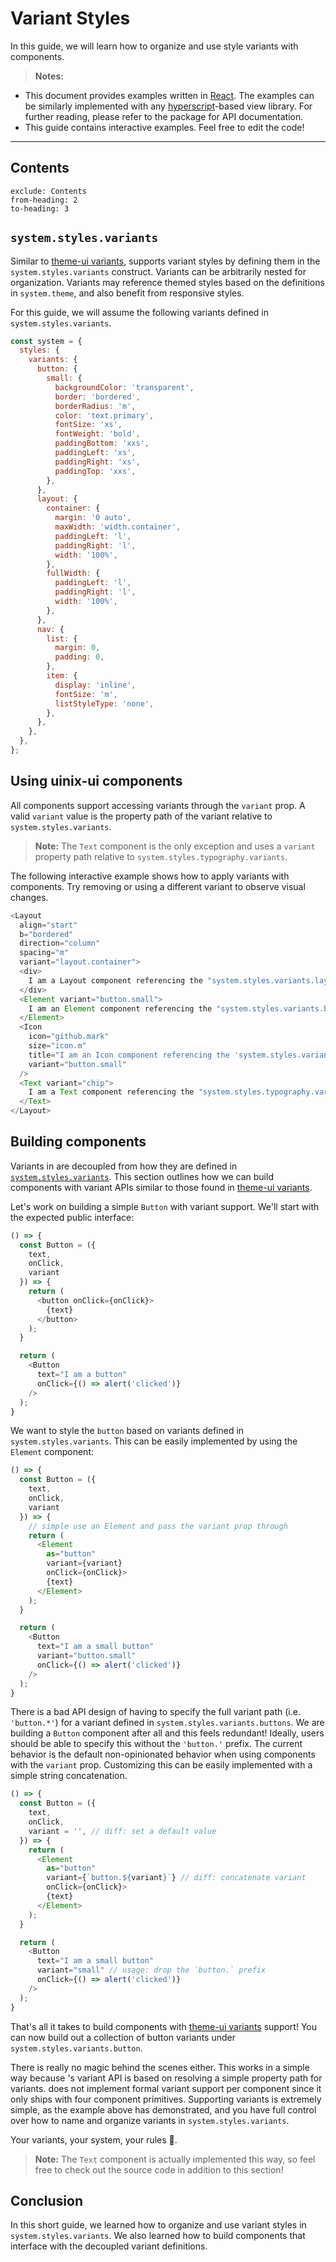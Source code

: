 
# Variant Styles

In this guide, we will learn how to organize and use style variants with <PackageLink name="uinix-ui" /> components.

> **Notes:**
- This document provides examples written in [React].  The examples can be similarly implemented with any [hyperscript]-based view library.  For further reading, please refer to the <PackageLink name="uinix-ui" /> package for API documentation.
- This guide contains interactive examples.  Feel free to edit the code!

---

## Contents
```toc
exclude: Contents
from-heading: 2
to-heading: 3
```

## `system.styles.variants`

Similar to [theme-ui variants], <PackageLink name="uinix-ui" /> supports variant styles by defining them in the `system.styles.variants` construct.  Variants can be arbitrarily nested for organization.  Variants may reference themed styles based on the definitions in `system.theme`, and also benefit from responsive styles.

For this guide, we will assume the following variants defined in `system.styles.variants`.

```js
const system = {
  styles: {
    variants: {
      button: {
        small: {
          backgroundColor: 'transparent',
          border: 'bordered',
          borderRadius: 'm',
          color: 'text.primary',
          fontSize: 'xs',
          fontWeight: 'bold',
          paddingBottom: 'xxs',
          paddingLeft: 'xs',
          paddingRight: 'xs',
          paddingTop: 'xxs',
        },
      },
      layout: {
        container: {
          margin: '0 auto',
          maxWidth: 'width.container',
          paddingLeft: 'l',
          paddingRight: 'l',
          width: '100%',
        },
        fullWidth: {
          paddingLeft: 'l',
          paddingRight: 'l',
          width: '100%',
        },
      },
      nav: {
        list: {
          margin: 0,
          padding: 0,
        },
        item: {
          display: 'inline',
          fontSize: 'm',
          listStyleType: 'none',
        },
      },
    },
  },
};
```

## Using **uinix-ui** components

All <PackageLink name="uinix-ui" /> components support accessing variants through the `variant` prop.  A valid `variant` value is the property path of the variant relative to `system.styles.variants`.

> **Note:** The `Text` component is the only exception and uses a `variant` property path relative to `system.styles.typography.variants`.

The following interactive example shows how to apply variants with <PackageLink name="uinix-ui" /> components.  Try removing or using a different variant to observe visual changes.

```js live scope=ui
<Layout
  align="start"
  b="bordered"
  direction="column"
  spacing="m"
  variant="layout.container">
  <div>
    I am a Layout component referencing the "system.styles.variants.layout.container" variant".
  </div>
  <Element variant="button.small">
    I am an Element component referencing the "system.styles.variants.button.small" variant.
  </Element>
  <Icon
    icon="github.mark"
    size="icon.m"
    title="I am an Icon component referencing the 'system.styles.variants.button.small' variant."
    variant="button.small"
  />
  <Text variant="chip">
    I am a Text component referencing the "system.styles.typography.variants.chip" variant.
  </Text>
</Layout>
```

## Building components

Variants in <PackageLink name="uinix-ui" /> are decoupled from how they are defined in [`system.styles.variants`](#systemstylesvariants).  This section outlines how we can build components with variant APIs similar to those found in [theme-ui variants].

Let's work on building a simple `Button` with variant support.  We'll start with the expected public interface:

```js live scope=ui
() => {
  const Button = ({
    text,
    onClick,
    variant
  }) => {
    return (
      <button onClick={onClick}>
        {text}
      </button>
    );
  }

  return (
    <Button
      text="I am a button"
      onClick={() => alert('clicked')}
    />
  );
}
```

We want to style the `button` based on variants defined in `system.styles.variants`.  This can be easily implemented by using the <PackageLink name="uinix-ui" /> `Element` component:

```js live scope=ui
() => {
  const Button = ({
    text,
    onClick,
    variant
  }) => {
    // simple use an Element and pass the variant prop through
    return (
      <Element
        as="button"
        variant={variant}
        onClick={onClick}>
        {text}
      </Element>
    );
  }

  return (
    <Button
      text="I am a small button"
      variant="button.small"
      onClick={() => alert('clicked')}
    />
  );
}
```

There is a bad API design of having to specify the full variant path (i.e. `'button.*'`) for a variant defined in `system.styles.variants.buttons`.  We are building a `Button` component after all and this feels redundant!  Ideally, users should be able to specify this without the `'button.'` prefix.  The current behavior is the default non-opinionated behavior when using <PackageLink name="uinix-ui" /> components with the `variant` prop.  Customizing this can be easily implemented with a simple string concatenation.

```js live scope=ui
() => {
  const Button = ({
    text,
    onClick,
    variant = '', // diff: set a default value
  }) => {
    return (
      <Element
        as="button"
        variant={`button.${variant}`} // diff: concatenate variant
        onClick={onClick}>
        {text}
      </Element>
    );
  }

  return (
    <Button
      text="I am a small button"
      variant="small" // usage: drop the `button.` prefix
      onClick={() => alert('clicked')}
    />
  );
}
```

That's all it takes to build components with [theme-ui variants] support!  You can now build out a collection of button variants under `system.styles.variants.button`.

There is really no magic behind the scenes either.  This works in a simple way because <PackageLink name="uinix-ui" />'s variant API is based on resolving a simple property path for variants.  <PackageLink name="uinix-ui" /> does not implement formal variant support per component since it only ships with four component primitives.  Supporting variants is extremely simple, as the example above has demonstrated, and you have full control over how to name and organize variants in `system.styles.variants`.

Your variants, your system, your rules 🤘.

> **Note:** The <PackageLink name="uinix-ui" /> `Text` component is actually implemented this way, so feel free to check out the source code in addition to this section!

## Conclusion

In this short guide, we learned how to organize and use variant styles in `system.styles.variants`.  We also learned how to build components that interface with the decoupled variant definitions.

<!-- defs -->
[hyperscript]: https://github.com/hyperhype/hyperscript
[react]: https://github.com/facebook/react
[theme-ui variants]: https://theme-ui.com/guides/variants

